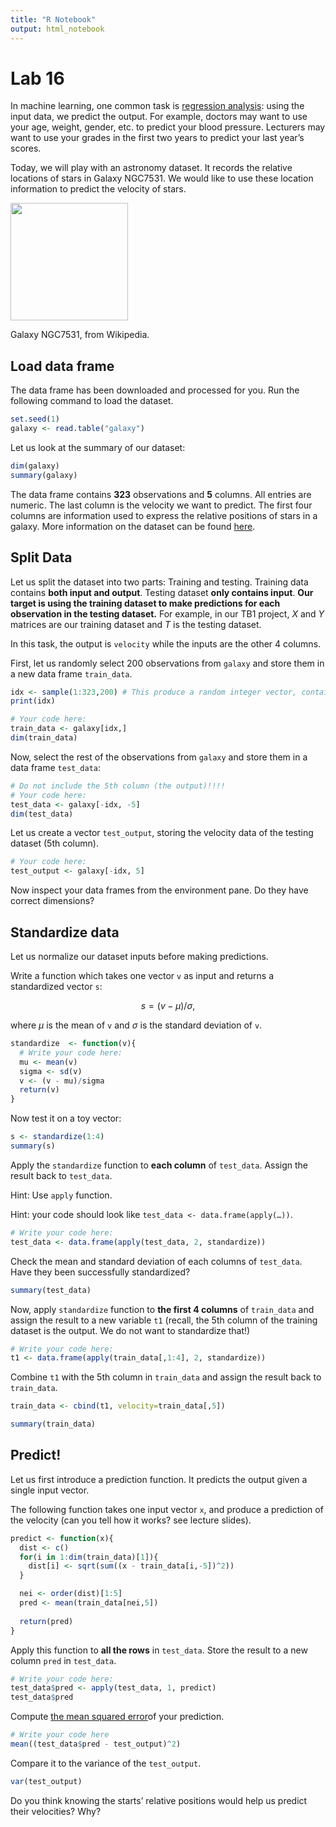 ```yaml
---
title: "R Notebook"
output: html_notebook
---
```


# Lab 16

In machine learning, one common task is [regression analysis](https://en.wikipedia.org/wiki/Regression_analysis): using the input data, we predict the output. For example, doctors may want to use your age, weight, gender, etc. to predict your blood pressure. Lecturers may want to use your grades in the first two years to predict your last year's scores.

Today, we will play with an astronomy dataset. It records the relative locations of stars in Galaxy NGC7531. We would like to use these location information to predict the velocity of stars.

![](https://upload.wikimedia.org/wikipedia/commons/d/dc/NGC_7531_GALEX_WikiSky.jpg){width="188"}

Galaxy NGC7531, from Wikipedia.

## Load data frame

The data frame has been downloaded and processed for you. Run the following command to load the dataset.

```r
set.seed(1)
galaxy <- read.table("galaxy")
```

Let us look at the summary of our dataset:

```r
dim(galaxy)
summary(galaxy)
```

The data frame contains **323** observations and **5** columns. All entries are numeric. The last column is the velocity we want to predict. The first four columns are information used to express the relative positions of stars in a galaxy. More information on the dataset can be found [here](https://hastie.su.domains/ElemStatLearn/datasets/galaxy.info.txt).

## Split Data

Let us split the dataset into two parts: Training and testing. Training data contains **both input and output**. Testing dataset **only contains input**. **Our target is using the training dataset to make predictions for each observation in the testing dataset.** For example, in our TB1 project, $X$ and $Y$ matrices are our training dataset and $T$ is the testing dataset.

In this task, the output is `velocity` while the inputs are the other 4 columns.

First, let us randomly select 200 observations from `galaxy` and store them in a new data frame `train_data`.

```r

idx <- sample(1:323,200) # This produce a random integer vector, containing random integers sampled from sequence 1 to 323. 
print(idx)

# Your code here:
train_data <- galaxy[idx,]
dim(train_data)
```

Now, select the rest of the observations from `galaxy` and store them in a data frame `test_data`:

```r
# Do not include the 5th column (the output)!!!!
# Your code here:
test_data <- galaxy[-idx, -5]
dim(test_data)
```

Let us create a vector `test_output`, storing the velocity data of the testing dataset (5th column).

```r
# Your code here:
test_output <- galaxy[-idx, 5]
```

Now inspect your data frames from the environment pane. Do they have correct dimensions?

## Standardize data

Let us normalize our dataset inputs before making predictions.

Write a function which takes one vector `v` as input and returns a standardized vector `s`:

$$
s = (v-\mu)/\sigma, 
$$

where $\mu$ is the mean of `v` and $\sigma$ is the standard deviation of `v`.

```r
standardize  <- function(v){
  # Write your code here:
  mu <- mean(v)
  sigma <- sd(v)
  v <- (v - mu)/sigma
  return(v)
}
```

Now test it on a toy vector:

```r
s <- standardize(1:4)
summary(s)
```

Apply the `standardize` function to **each column** of `test_data`. Assign the result back to `test_data`.

Hint: Use `apply` function.

Hint: your code should look like `test_data <- data.frame(apply(…))`.

```r
# Write your code here:
test_data <- data.frame(apply(test_data, 2, standardize))
```

Check the mean and standard deviation of each columns of `test_data`. Have they been successfully standardized?

```r
summary(test_data)
```

Now, apply `standardize` function to **the first 4 columns** of `train_data` and assign the result to a new variable `t1` (recall, the 5th column of the training dataset is the output. We do not want to standardize that!)

```r
# Write your code here:
t1 <- data.frame(apply(train_data[,1:4], 2, standardize))
```

Combine `t1` with the 5th column in `train_data` and assign the result back to `train_data`.

```r
train_data <- cbind(t1, velocity=train_data[,5])
```

```r
summary(train_data)
```

## Predict!

Let us first introduce a prediction function. It predicts the output given a single input vector.

The following function takes one input vector `x`, and produce a prediction of the velocity (can you tell how it works? see lecture slides).

```r
predict <- function(x){
  dist <- c()
  for(i in 1:dim(train_data)[1]){
    dist[i] <- sqrt(sum((x - train_data[i,-5])^2))
  }

  nei <- order(dist)[1:5]
  pred <- mean(train_data[nei,5])
  
  return(pred)
}
```

Apply this function to **all the rows** in `test_data`. Store the result to a new column `pred` in `test_data`.

```r
# Write your code here:
test_data$pred <- apply(test_data, 1, predict)
test_data$pred 
```

Compute [the mean squared error](https://en.wikipedia.org/wiki/Mean_squared_error)of your prediction.

```r
# Write your code here
mean((test_data$pred - test_output)^2)
```

Compare it to the variance of the `test_output`.

```r
var(test_output)
```

Do you think knowing the starts' relative positions would help us predict their velocities? Why?
